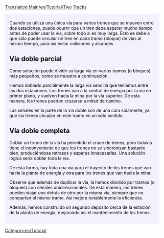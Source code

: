 [[Translation:Main/en/Tutorial/Two Tracks]]
{{en/Tabs|2|2
|Tutorial/Dos andenes/Es|1. Dos vías<!--
-->|Tutorial/Dos vías/Es|2. Dos vías}}
<div style="padding:.5em 1em 1em 1em; border-top:none; background-color:#f1f2fe; color:#000;">
{{es/Tutorial}}
Cuando se utiliza una única vía para varios trenes que se mueven entre dos estaciones, puede ocurrir que un tren deba esperar mucho tiempo antes de poder usar la vía, sobre todo si es muy larga. Esto se debe a que sólo puede circular un tren en cada tramo (bloque) de vías al mismo tiempo, para así evitar colisiones y alcances.

== Vía doble parcial ==
Como solución puede dividir su larga vía en varios tramos (o bloques) más pequeños, como se muestra a continuación.
{{en/Phototable|[[File:en/PartlyDoubleTracks.png|400px]]|Vía doble (parcial)|none}}

Hemos doblado parcialmente la larga vía sencilla que teníamos entre las dos estaciones. Los trenes van a la central de energía por la vía en primer plano, y vuelven hacia la mina por la vía superior. De esta manera, los trenes pueden cruzarse a mitad de camino.

Las señales en la parte de la vía doble son de una cara solamente, ya que los trenes circulan en este tramo en un sólo sentido.

== Vía doble completa ==
Doblar un tramo de la vía ha permitido el cruce de trenes, pero todavía tiene el inconveniente de que los trenes no se sincronizan bastante bien, produciéndose retrasos y esperas innecesarias. Una solución lógica sería doblar toda la vía.
{{en/Phototable|[[File:en/FullyDoubleTracks.png|400px]]|Vía doble (total)|none}}

De esta forma, hay toda una vía para el trayecto de los trenes que van hacia la planta de energía y otra para los trenes que van hacia la mina.

Observe que además de duplicar la vía, la hemos dividido por tramos (o bloques) con señales unidireccionales. De esta manera, los trenes pueden viajar uno detrás de otro por la misma vía, siempre que no compartan el mismo tramo. Así mejora notablemente la eficiencia.

Además, hemos construido un segundo depósito cerca de la estación de la planta de energía, mejorando así el mantenimiento de los trenes.

</div>
[[Category:es/Tutorial]]